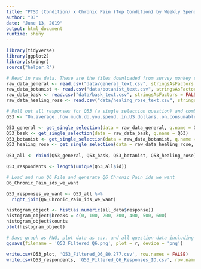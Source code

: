 ```yaml
---
title: "PTSD (Condition) x Chronic Pain (Top Condition) by Weekly Spending"
author: "DJ"
date: "June 13, 2019"
output: html_document
runtime: shiny
---
```


```r
library(tidyverse)
library(ggplot2)
library(stringr)
source("helper.R")
```

```r
# Read in raw data. These are the files downloaded from survey monkey saved as a .csv
raw_data_general <- read.csv("data/general_text.csv", stringsAsFactors = FALSE)
raw_data_botanist <- read.csv("data/botanist_text.csv", stringsAsFactors = FALSE)
raw_data_bask <- read.csv("data/bask_text.csv", stringsAsFactors = FALSE)
raw_data_healing_rose <- read.csv("data/healing_rose_text.csv", stringsAsFactors = FALSE)
```

```r
# Pull out all responses for Q53 (a single selection question) and combine
Q53 <- "On.average..how.much.do.you.spend..in.US.dollars..on.consumable.cannabis.products.per.week."

Q53_general <- get_single_selection(data = raw_data_general, q.name = Q53)
Q53_bask <- get_single_selection(data = raw_data_bask, q.name = Q53)
Q53_botanist <- get_single_selection(data = raw_data_botanist, q.name = Q53)
Q53_healing_rose <- get_single_selection(data = raw_data_healing_rose, q.name = Q53)
  
Q53_all <- rbind(Q53_general, Q53_bask, Q53_botanist, Q53_healing_rose)

Q53_respondents <- length(unique(Q53_all$id))
``` 

```r
# Load and run Q6 File and generate Q6_Chronic_Pain_ids_we_want
Q6_Chronic_Pain_ids_we_want

Q53_responses_we_want <- Q53_all %>%
  right_join(Q6_Chronic_Pain_ids_we_want)
```

```r
histogram_object <- hist(as.numeric(all_data$response))
histogram_object$breaks = c(0, 100, 200, 300, 400, 500, 600)
histogram_object$counts
plot(histogram_object)

```

```r
# Save graph as PNG, plot data as csv, and all question data including response IDs as csv (save question n and N at end of plot file as "_x.x")
ggsave(filename = 'Q53_Filtered_Q6.png', plot = r, device = 'png')

write.csv(Q53_plot, 'Q53_Filtered_Q6_80.277.csv', row.names = FALSE)
write.csv(Q53_respondents, 'Q53_Filtered_Q6_Responses_ID.csv', row.names = FALSE)
```